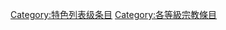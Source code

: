 {{catmore1|[[Wikipedia:宗教专题|Wikipedia:宗教专题]]}}
{{Articles by Quality|topic=宗教|project=宗教|format=TOC}}
{{emptycat}}

[[Category:特色列表级条目|Category:特色列表级条目]]
[[Category:各等級宗教條目|Category:各等級宗教條目]]